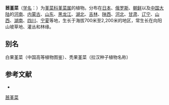 {{Speciesbox
| name = 莤堇菜
| status = 
| status_system = 
| image =
| genus = Viola
| species =  phalacrocarpa
| authority = Maxim.
}}

'''莤堇菜'''（[[学名|学名]]：{{lang|la|''Viola phalacrocarpa''}}）为[[堇菜科|堇菜科]][[堇菜属|堇菜属]]的植物。分布在[[日本|日本]]、[[俄罗斯|俄罗斯]]、[[朝鲜|朝鲜]]以及[[中国大陆|中国大陆]]的[[河南|河南]]、[[内蒙古|内蒙古]]、[[山东|山东]]、[[黑龙江|黑龙江]]、[[湖北|湖北]]、[[吉林|吉林]]、[[陕西|陕西]]、[[河北|河北]]、[[甘肃|甘肃]]、[[辽宁|辽宁]]、[[山西|山西]]、[[湖南|湖南]]、[[四川|四川]]、[[宁夏|宁夏]]等地，生长于海拔700米至2,200米的地区，常生长在向阳山坡草地、灌丛和林缘。

== 别名 ==
白果堇菜（中国高等植物图鉴）、秃果堇菜（拉汉种子植物名称）

== 参考文献 ==
<div class="references-small">
* {{cite web| url =http://www.bioinfo.cn/db05/KmzwSpecies.php?action=view&id=23822| title =莤堇菜| work =《中国高等植物数据库全库》| publisher =中国科学院微生物研究所| author =昆明植物研究所| accessdate =2009-02-25| deadurl =yes| archiveurl =https://web.archive.org/web/20160305002307/http://www.bioinfo.cn/db05/KmzwSpecies.php?action=view&id=23822| archivedate =2016-03-05}}
</div>
{{Taxonbar|from=Q15232348}}

[[Category:堇菜属|莤堇菜]]


{{植物小作品}}